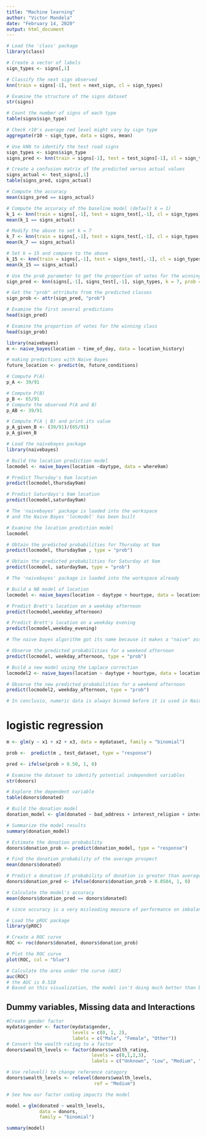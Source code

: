 ---
title: "Machine learning"
author: "Victor Mandela"
date: "February 14, 2020"
output: html_document
---

```{r Measuring similarities}
# Load the 'class' package
library(class)

# Create a vector of labels
sign_types <- signs[,1]

# Classify the next sign observed
knn(train = signs[-1], test = next_sign, cl = sign_types)

# Examine the structure of the signs dataset
str(signs)

# Count the number of signs of each type
table(signs$sign_type)

# Check r10's average red level might vary by sign type
aggregate(r10 ~ sign_type, data = signs, mean)

# Use kNN to identify the test road signs
sign_types <- signs$sign_type
signs_pred <- knn(train = signs[-1], test = test_signs[-1], cl = sign_types)

# Create a confusion matrix of the predicted versus actual values
signs_actual <- test_signs[,1]
table(signs_pred, signs_actual)

# Compute the accuracy
mean(signs_pred == signs_actual)

# Compute the accuracy of the baseline model (default k = 1)
k_1 <- knn(train = signs[,-1], test = signs_test[,-1], cl = sign_types)
mean(k_1 == signs_actual)

# Modify the above to set k = 7
k_7 <- knn(train = signs[,-1], test = signs_test[,-1], cl = sign_types, k = 7)
mean(k_7 == signs_actual)

# Set k = 15 and compare to the above
k_15 <- knn(train = signs[,-1], test = signs_test[,-1], cl = sign_types, k = 15)
mean(k_15 == signs_actual)

# Use the prob parameter to get the proportion of votes for the winning class
sign_pred <- knn(signs[,-1], signs_test[,-1], sign_types, k = 7, prob = TRUE)

# Get the "prob" attribute from the predicted classes
sign_prob <- attr(sign_pred, "prob")

# Examine the first several predictions
head(sign_pred)

# Examine the proportion of votes for the winning class
head(sign_prob)
```

```{r Bayesian Methods, naive bayes}

library(naivebayes)
m <- naive_bayes(location ~ time_of_day, data = location_history)

# making predictions with Naive Bayes
future_location <- predict(m, future_conditions)

# Compute P(A) 
p_A <- 39/91

# Compute P(B)
p_B <- 65/91
# Compute the observed P(A and B)
p_AB <- 39/91

# Compute P(A | B) and print its value
p_A_given_B <- (39/91)/(65/91)
p_A_given_B

# Load the naivebayes package
library(naivebayes)

# Build the location prediction model
locmodel <- naive_bayes(location ~daytype, data = where9am)

# Predict Thursday's 9am location
predict(locmodel,thursday9am)

# Predict Saturdays's 9am location
predict(locmodel,saturday9am)

# The 'naivebayes' package is loaded into the workspace
# and the Naive Bayes 'locmodel' has been built

# Examine the location prediction model
locmodel

# Obtain the predicted probabilities for Thursday at 9am
predict(locmodel, thursday9am , type = "prob")

# Obtain the predicted probabilities for Saturday at 9am
predict(locmodel, saturday9am, type = "prob")

# The 'naivebayes' package is loaded into the workspace already

# Build a NB model of location
locmodel <- naive_bayes(location ~ daytype + hourtype, data = locations)

# Predict Brett's location on a weekday afternoon
predict(locmodel,weekday_afternoon)

# Predict Brett's location on a weekday evening
predict(locmodel,weekday_evening)

# The naive bayes algorithm got its name because it makes a "naive" assumption about event independence - the purpose of making this assumption is that the joint probabilities calculation is simpler for independent events.

# Observe the predicted probabilities for a weekend afternoon
predict(locmodel, weekday_afternoon, type = "prob")

# Build a new model using the Laplace correction
locmodel2 <- naive_bayes(location ~ daytype + hourtype, data = locations, laplace = 1)

# Observe the new predicted probabilities for a weekend afternoon
predict(locmodel2, weekday_afternoon, type = "prob")

# In conclusio, numeric data is always binned before it is used in Naive bayes - This is similar to creating categories.!!

```

# logistic regression

```{r logistic regression}
m <- glm(y ~ x1 + x2 + x3, data = mydataset, family = "binomial")

prob <-  predict(m , test_dataset, type = "response")

pred <- ifelse(prob > 0.50, 1, 0)

# Examine the dataset to identify potential independent variables
str(donors)

# Explore the dependent variable
table(donors$donated)

# Build the donation model
donation_model <- glm(donated ~ bad_address + interest_religion + interest_veterans, data = donors, family = "binomial")

# Summarize the model results
summary(donation_model)

# Estimate the donation probability
donors$donation_prob <- predict(donation_model, type = "response")

# Find the donation probability of the average prospect
mean(donors$donated)

# Predict a donation if probability of donation is greater than average (0.0504)
donors$donation_pred <- ifelse(donors$donation_prob > 0.0504, 1, 0)

# Calculate the model's accuracy
mean(donors$donation_pred == donors$donated)

# since accuracy is a very misleading measure of performance on imbalanced datasets, graphing the model performance better illustrates the trade off between a model that is aggressive and that is overly passive.

# Load the pROC package
library(pROC)

# Create a ROC curve
ROC <- roc(donors$donated, donors$donation_prob)

# Plot the ROC curve
plot(ROC, col = "blue")

# Calculate the area under the curve (AUC)
auc(ROC)
# the AUC is 0.510
# Based on this visualization, the model isn't doing much better than baseline- a model doing nothing but making predictions at random.
```
 
## Dummy variables, Missing data and Interactions

```{r Preparing data for logistic regression}
#Create gender factor
mydata$gender <- factor(mydata$gender,
                        levels = c(0, 1, 2),
                        labels = c("Male", "Female", "Other"))
# Convert the wealth rating to a factor
donors$wealth_levels <- factor(donors$wealth_rating,
                               levels = c(0,1,2,3),
                               labels = c("Unknown", "Low", "Medium", "High"))

# Use relevel() to change reference category
donors$wealth_levels <- relevel(donors$wealth_levels,
                                ref = "Medium")

# See how our factor coding impacts the model

model = glm(donated ~ wealth_levels,
            data = donors,
            family = "binomial")

summary(model)
```

